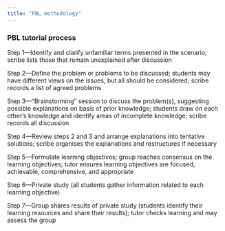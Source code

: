 ```yaml
---
title: "PBL methodology"
---
```


### PBL tutorial process

Step 1—Identify and clarify unfamiliar terms presented in the scenario;
scribe lists those that remain unexplained after discussion

Step 2—Define the problem or problems to be discussed; students may
have different views on the issues, but all should be considered;
scribe records a list of agreed problems

Step 3—“Brainstorming” session to discuss the problem(s), suggesting
possible explanations on basis of prior knowledge; students draw
on each other’s knowledge and identify areas of incomplete
knowledge; scribe records all discussion

Step 4—Review steps 2 and 3 and arrange explanations into tentative
solutions; scribe organises the explanations and restructures if
necessary

Step 5—Formulate learning objectives; group reaches consensus on
the learning objectives; tutor ensures learning objectives are
focused, achievable, comprehensive, and appropriate

Step 6—Private study (all students gather information related to each
learning objective)

Step 7—Group shares results of private study (students identify their
learning resources and share their results); tutor checks learning
and may assess the group
